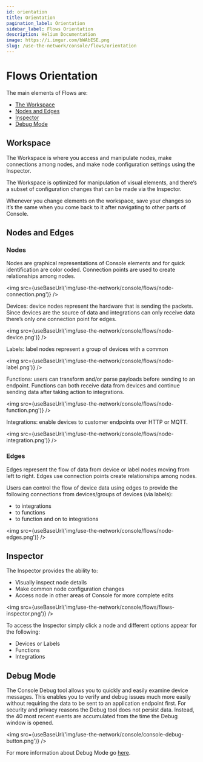 ```yaml
---
id: orientation
title: Orientation
pagination_label: Orientation
sidebar_label: Flows Orientation
description: Helium Documentation
image: https://i.imgur.com/bWAbESE.png
slug: /use-the-network/console/flows/orientation
---
```


# Flows Orientation


The main elements of Flows are:

- [The Workspace](#workspace)
- [Nodes and Edges](#nodes-and-edges)
- [Inspector](#inspector)
- [Debug Mode](#debug-mode)

## Workspace

The Workspace is where you access and manipulate nodes, make connections among nodes, and make node
configuration settings using the Inspector.

The Workspace is optimized for manipulation of visual elements, and there’s a subset of
configuration changes that can be made via the Inspector.

Whenever you change elements on the workspace, save your changes so it’s the same when you come back
to it after navigating to other parts of Console.

## Nodes and Edges

### Nodes

Nodes are graphical representations of Console elements and for quick identification are color
coded. Connection points are used to create relationships among nodes.

<img src={useBaseUrl('img/use-the-network/console/flows/node-connection.png')} />

Devices: device nodes represent the hardware that is sending the packets. Since devices are the
source of data and integrations can only receive data there’s only one connection point for edges.

<img src={useBaseUrl('img/use-the-network/console/flows/node-device.png')} />

Labels: label nodes represent a group of devices with a common

<img src={useBaseUrl('img/use-the-network/console/flows/node-label.png')} />

Functions: users can transform and/or parse payloads before sending to an endpoint. Functions can
both receive data from devices and continue sending data after taking action to integrations.

<img src={useBaseUrl('img/use-the-network/console/flows/node-function.png')} />

Integrations: enable devices to customer endpoints over HTTP or MQTT.

<img src={useBaseUrl('img/use-the-network/console/flows/node-integration.png')} />

### Edges

Edges represent the flow of data from device or label nodes moving from left to right. Edges use
connection points create relationships among nodes.

Users can control the flow of device data using edges to provide the following connections from
devices/groups of devices (via labels):

- to integrations
- to functions
- to function and on to integrations

<img src={useBaseUrl('img/use-the-network/console/flows/node-edges.png')} />

## Inspector

The Inspector provides the ability to:

- Visually inspect node details
- Make common node configuration changes
- Access node in other areas of Console for more complete edits

<img src={useBaseUrl('img/use-the-network/console/flows/flows-inspector.png')} />

To access the Inspector simply click a node and different options appear for the following:

- Devices or Labels
- Functions
- Integrations

## Debug Mode

The Console Debug tool allows you to quickly and easily examine device messages. This enables you to
verify and debug issues much more easily without requiring the data to be sent to an application
endpoint first. For security and privacy reasons the Debug tool does not persist data. Instead, the
40 most recent events are accumulated from the time the Debug window is opened.

<img src={useBaseUrl('img/use-the-network/console/console-debug-button.png')} />

For more information about Debug Mode go [here](/use-the-network/console/debug).
